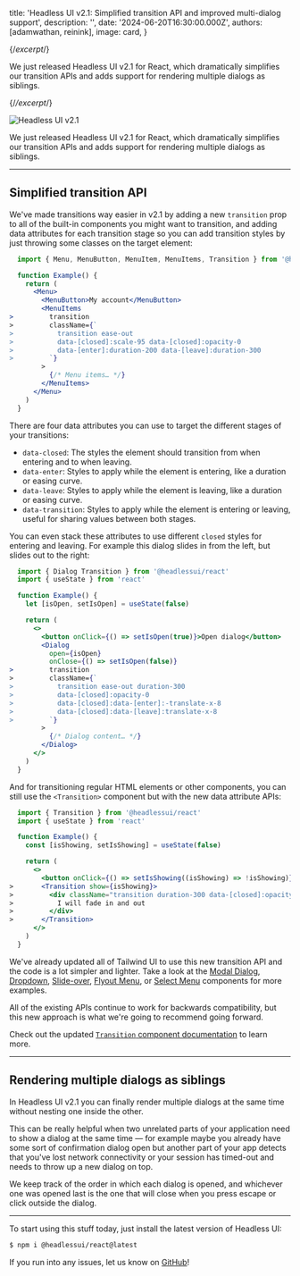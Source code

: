 
  title: 'Headless UI v2.1: Simplified transition API and improved multi-dialog support',
  description: '',
  date: '2024-06-20T16:30:00.000Z',
  authors: [adamwathan, reinink],
  image: card,
}

{/*excerpt*/}

We just released Headless UI v2.1 for React, which dramatically simplifies our transition APIs and adds support for rendering multiple dialogs as siblings.

{/*/excerpt*/}

![Headless UI v2.1](./card.jpg)

We just released Headless UI v2.1 for React, which dramatically simplifies our transition APIs and adds support for rendering multiple dialogs as siblings.

---

## Simplified transition API

We've made transitions way easier in v2.1 by adding a new `transition` prop to all of the built-in components you might want to transition, and adding data attributes for each transition stage so you can add transition styles by just throwing some classes on the target element:

```jsx {{ style: 'framed', color: 'fuchsia' }}
  import { Menu, MenuButton, MenuItem, MenuItems, Transition } from '@headlessui/react'

  function Example() {
    return (
      <Menu>
        <MenuButton>My account</MenuButton>
        <MenuItems
>         transition
>         className={`
>           transition ease-out
>           data-[closed]:scale-95 data-[closed]:opacity-0
>           data-[enter]:duration-200 data-[leave]:duration-300
>         `}
        >
          {/* Menu items… */}
        </MenuItems>
      </Menu>
    )
  }
```

There are four data attributes you can use to target the different stages of your transitions:

- `data-closed`: The styles the element should transition from when entering and to when leaving.
- `data-enter`: Styles to apply while the element is entering, like a duration or easing curve.
- `data-leave`: Styles to apply while the element is leaving, like a duration or easing curve.
- `data-transition`: Styles to apply while the element is entering or leaving, useful for sharing values between both stages.

You can even stack these attributes to use different `closed` styles for entering and leaving. For example this dialog slides in from the left, but slides out to the right:

```jsx {{ style: 'framed', color: 'purple' }}
  import { Dialog Transition } from '@headlessui/react'
  import { useState } from 'react'

  function Example() {
    let [isOpen, setIsOpen] = useState(false)

    return (
      <>
        <button onClick={() => setIsOpen(true)}>Open dialog</button>
        <Dialog
          open={isOpen}
          onClose={() => setIsOpen(false)}
>         transition
>         className={`
>           transition ease-out duration-300
>           data-[closed]:opacity-0
>           data-[closed]:data-[enter]:-translate-x-8
>           data-[closed]:data-[leave]:translate-x-8
>         `}
        >
          {/* Dialog content… */}
        </Dialog>
      </>
    )
  }
```

And for transitioning regular HTML elements or other components, you can still use the `<Transition>` component but with the new data attribute APIs:

```jsx {{ style: 'framed', color: 'sky' }}
  import { Transition } from '@headlessui/react'
  import { useState } from 'react'

  function Example() {
    const [isShowing, setIsShowing] = useState(false)

    return (
      <>
        <button onClick={() => setIsShowing((isShowing) => !isShowing)}>Toggle</button>
>       <Transition show={isShowing}>
>         <div className="transition duration-300 data-[closed]:opacity-0">
>           I will fade in and out
>         </div>
>       </Transition>
      </>
    )
  }
```

We've already updated all of Tailwind UI to use this new transition API and the code is a lot simpler and lighter. Take a look at the [Modal Dialog](https://tailwindui.com/components/application-ui/overlays/modal-dialogs), [Dropdown](https://tailwindui.com/components/application-ui/elements/dropdowns), [Slide-over](https://tailwindui.com/components/application-ui/overlays/slide-overs), [Flyout Menu](https://tailwindui.com/components/marketing/elements/flyout-menus), or [Select Menu](https://tailwindui.com/components/application-ui/forms/select-menus) components for more examples.

All of the existing APIs continue to work for backwards compatibility, but this new approach is what we're going to recommend going forward.

Check out the updated [`Transition` component documentation](https://headlessui.com/react/transition) to learn more.

---

## Rendering multiple dialogs as siblings

In Headless UI v2.1 you can finally render multiple dialogs at the same time without nesting one inside the other.

This can be really helpful when two unrelated parts of your application need to show a dialog at the same time — for example maybe you already have some sort of confirmation dialog open but another part of your app detects that you've lost network connectivity or your session has timed-out and needs to throw up a new dialog on top.

We keep track of the order in which each dialog is opened, and whichever one was opened last is the one that will close when you press escape or click outside the dialog.

---

To start using this stuff today, just install the latest version of Headless UI:

```sh
$ npm i @headlessui/react@latest
```

If you run into any issues, let us know on [GitHub](https://github.com/tailwindlabs/headlessui)!

